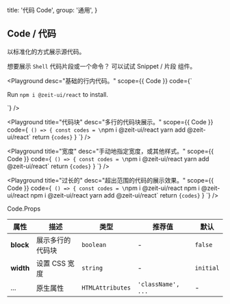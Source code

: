 
  title: '代码 Code',
  group: '通用',
}

## Code / 代码

以标准化的方式展示源代码。

<Note label="提示">
想要展示 <Code>Shell</Code> 代码片段或一个命令？
可以试试 <NextLink href="/zh-cn/components/snippet"><Link color>Snippet / 片段</Link></NextLink> 组件。
</Note>

<Playground
  desc="基础的行内代码。"
  scope={{ Code }}
  code={`
<p>Run <Code>npm i @zeit-ui/react</Code> to install.</p>
`} />


<Playground
  title="代码块"
  desc="多行的代码块展示。"
  scope={{ Code }}
  code={`
() => {
  const codes = \`npm i @zeit-ui/react
yarn add @zeit-ui/react\`
  return <Code block>{codes}</Code>
}
`} />

<Playground
  title="宽度"
  desc="手动地指定宽度，或其他样式。"
  scope={{ Code }}
  code={`
() => {
  const codes = \`npm i @zeit-ui/react
yarn add @zeit-ui/react\`
  return <Code block width="50%">{codes}</Code>
}
`} />

<Playground
  title="过长的"
  desc="超出范围的代码的展示效果。"
  scope={{ Code }}
  code={`
() => {
  const codes = \`npm i @zeit-ui/react npm i @zeit-ui/react npm i @zeit-ui/react
yarn add @zeit-ui/react\`
  return <Code block width="50%">{codes}</Code>
}
`} />

<Attributes edit="/pages/zh-cn/components/code.mdx">
<Attributes.Title>Code.Props</Attributes.Title>

| 属性 | 描述 | 类型 | 推荐值 | 默认
| ---------- | ---------- | ---- |  -------------- | ------ |
| **block** | 展示多行的代码块 | `boolean` | - | `false` |
| **width** | 设置 CSS 宽度 | `string` | - | `initial` |
| ... | 原生属性 | `HTMLAttributes` | `'className', ...` | - |

</Attributes>

